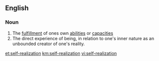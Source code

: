 ==English==

===Noun===
{{en-noun|sg=[[self]]-[[realization]]|-}}

# The [[fulfillment]] of ones own [[ability|abilities]] or [[capacity|capacities]]
# The direct experience of being, in relation to one's inner nature as an unbounded creator of one's reality.

[[et:self-realization]]
[[km:self-realization]]
[[vi:self-realization]]